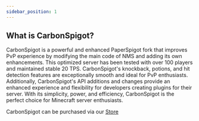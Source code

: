 ```yaml
---
sidebar_position: 1
---
```

## What is CarbonSpigot?
CarbonSpigot is a powerful and enhanced PaperSpigot fork that improves PvP experience by modifying the main code of NMS and adding its own enhancements. This optimized server has been tested with over 100 players and maintained stable 20 TPS. CarbonSpigot's knockback, potions, and hit detection features are exceptionally smooth and ideal for PvP enthusiasts. Additionally, CarbonSpigot's API additions and changes provide an enhanced experience and flexibility for developers creating plugins for their server. With its simplicity, power, and efficiency, CarbonSpigot is the perfect choice for Minecraft server enthusiasts.

CarbonSpigot can be purchased via our [Store](https://refinedev.xyz/resources/carbonspigot.15/)